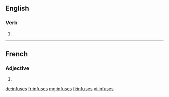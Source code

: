 ==English==

===Verb===
{{head|en|verb form}}

# {{en-third-person singular of|infuse}}

----

==French==

===Adjective===
{{fr-adj-form}} {{g|f-p}}

# {{feminine plural of|infus|lang=fr}}

[[de:infuses]]
[[fr:infuses]]
[[mg:infuses]]
[[fi:infuses]]
[[vi:infuses]]